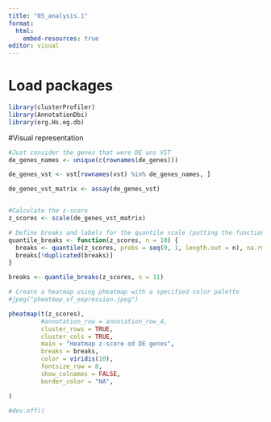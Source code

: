 ```yaml
---
title: "05_analysis.1"
format:
  html:
    embed-resources: true
editor: visual
---
```


# Load packages

```r
library(clusterProfiler)
library(AnnotationDbi)
library(org.Hs.eg.db)
```

#Visual representation
```r
#Just consider the genes that were DE ans VST
de_genes_names <- unique(c(rownames(de_genes)))

de_genes_vst <- vst[rownames(vst) %in% de_genes_names, ]

de_genes_vst_matrix <- assay(de_genes_vst)


#Calculate the z-score
z_scores <- scale(de_genes_vst_matrix)

# Define breaks and labels for the quantile scale (putting the function, it doesn't really matter the name of the variable)
quantile_breaks <- function(z_scores, n = 10) {
  breaks <- quantile(z_scores, probs = seq(0, 1, length.out = n), na.rm = TRUE)
  breaks[!duplicated(breaks)]
}

breaks <- quantile_breaks(z_scores, n = 11)

# Create a heatmap using pheatmap with a specified color palette
#jpeg("pheatmap_of_expression.jpeg")

pheatmap(t(z_scores),
         #annotation_row = annotation_row_4,
         cluster_rows = TRUE,
         cluster_cols = TRUE,
         main = "Heatmap z-score od DE genes",
         breaks = breaks,
         color = viridis(10),
         fontsize_row = 8,
         show_colnames = FALSE,
         border_color = "NA",

)

#dev.off()
```